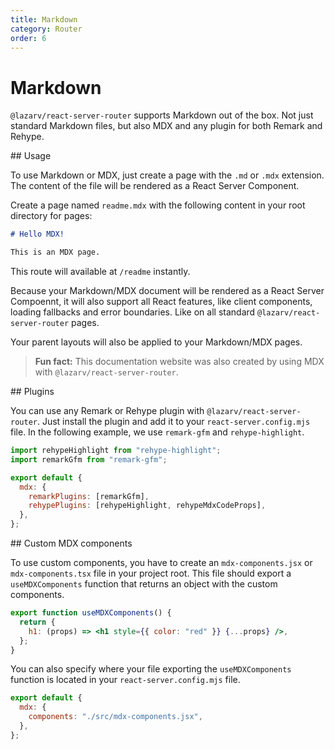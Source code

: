 ```yaml
---
title: Markdown
category: Router
order: 6
---
```



# Markdown

`@lazarv/react-server-router` supports Markdown out of the box. Not just standard Markdown files, but also MDX and any plugin for both Remark and Rehype.

<Link name="usage">
## Usage
</Link>

To use Markdown or MDX, just create a page with the `.md` or `.mdx` extension. The content of the file will be rendered as a React Server Component.

Create a page named `readme.mdx` with the following content in your root directory for pages:

```md
# Hello MDX!

This is an MDX page.
```

This route will available at `/readme` instantly.

Because your Markdown/MDX document will be rendered as a React Server Compoennt, it will also support all React features, like client components, loading fallbacks and error boundaries. Like on all standard `@lazarv/react-server-router` pages.

Your parent layouts will also be applied to your Markdown/MDX pages.

> **Fun fact:** This documentation website was also created by using MDX with `@lazarv/react-server-router`.

<Link name="plugins">
## Plugins
</Link>

You can use any Remark or Rehype plugin with `@lazarv/react-server-router`. Just install the plugin and add it to your `react-server.config.mjs` file. In the following example, we use `remark-gfm` and `rehype-highlight`.

```mjs
import rehypeHighlight from "rehype-highlight";
import remarkGfm from "remark-gfm";

export default {
  mdx: {
    remarkPlugins: [remarkGfm],
    rehypePlugins: [rehypeHighlight, rehypeMdxCodeProps],
  },
};
```

<Link name="custom-mdx-components">
## Custom MDX components
</Link>

To use custom components, you have to create an `mdx-components.jsx` or `mdx-components.tsx` file in your project root. This file should export a `useMDXComponents` function that returns an object with the custom components.

```jsx
export function useMDXComponents() {
  return {
    h1: (props) => <h1 style={{ color: "red" }} {...props} />,
  };
}
```

You can also specify where your file exporting the `useMDXComponents` function is located in your `react-server.config.mjs` file.

```mjs
export default {
  mdx: {
    components: "./src/mdx-components.jsx",
  },
};
```
